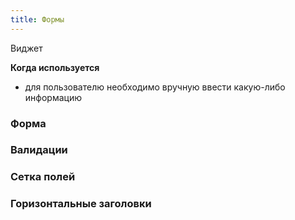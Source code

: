 ```yaml
---
title: Формы
---
```


Виджет

**Когда используется**
- для пользователю необходимо вручную ввести какую-либо информацию

### Форма
<Sandbox projectId="ZHmRM" />

### Валидации
<Sandbox projectId="UVbdT"/>

### Сетка полей
<Sandbox projectId="szkik"/>

### Горизонтальные заголовки
<Sandbox projectId="rHUIg"/>